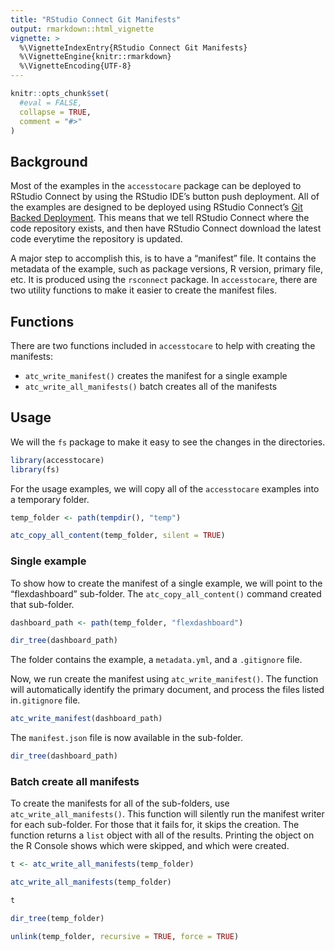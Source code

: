 ```yaml
---
title: "RStudio Connect Git Manifests"
output: rmarkdown::html_vignette
vignette: >
  %\VignetteIndexEntry{RStudio Connect Git Manifests}
  %\VignetteEngine{knitr::rmarkdown}
  %\VignetteEncoding{UTF-8}
---
```


```r
knitr::opts_chunk$set(
  #eval = FALSE,
  collapse = TRUE,
  comment = "#>"
)
```


## Background

Most of the examples in the `accesstocare` package can be deployed to RStudio Connect by using the RStudio IDE's button push deployment.  All of the examples are designed to be deployed using RStudio Connect's [Git Backed Deployment](https://docs.rstudio.com/connect/user/git-backed/).  This means that we tell RStudio Connect where the code repository exists, and then have RStudio Connect download the latest code everytime the repository is updated.

A major step to accomplish this, is to have a "manifest" file.  It contains the metadata of the example, such as package versions, R version, primary file, etc.  It is produced using the `rsconnect` package.  In `accesstocare`, there are two utility functions to make it easier to create the manifest files.


## Functions

There are two functions included in `accesstocare` to help with creating the manifests: 

- `atc_write_manifest()` creates the manifest for a single example
- `atc_write_all_manifests()` batch creates all of the manifests 

## Usage

We will the `fs` package to make it easy to see the changes in the directories.

```r
library(accesstocare)
library(fs)
```

For the usage examples, we will copy all of the `accesstocare` examples into a temporary folder. 

```r
temp_folder <- path(tempdir(), "temp")

atc_copy_all_content(temp_folder, silent = TRUE)
```


### Single example

To show how to create the manifest of a single example, we will point to the "flexdashboard" sub-folder. The `atc_copy_all_content()` command created that sub-folder. 

```r
dashboard_path <- path(temp_folder, "flexdashboard")

dir_tree(dashboard_path)
```

The folder contains the example, a `metadata.yml`, and a `.gitignore` file.

Now, we run create the manifest using `atc_write_manifest()`.  The function will automatically identify the primary document, and process the files listed in`.gitignore` file.  

```r
atc_write_manifest(dashboard_path)
```

The `manifest.json` file is now available in the sub-folder.

```r
dir_tree(dashboard_path)
```

### Batch create all manifests

To create the manifests for all of the sub-folders, use `atc_write_all_manifests()`.  This function will silently run the manifest writer for each sub-folder.  For those that it fails for, it skips the creation.  The function returns a `list` object with all of the results.  Printing the object on the R Console shows which were skipped, and which were created. 

```r
t <- atc_write_all_manifests(temp_folder)
```

```r
atc_write_all_manifests(temp_folder)
```

```r
t
```


```r
dir_tree(temp_folder)
```

```r
unlink(temp_folder, recursive = TRUE, force = TRUE)
```

